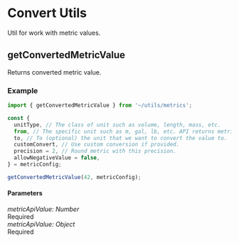 <Meta title="Utils/Metrics/getConvertedMetricValue" />

# Convert Utils

Util for work with metric values.

## getConvertedMetricValue

Returns converted metric value.

### Example

```javascript
import { getConvertedMetricValue } from '~/utils/metrics';

const {
  unitType, // The class of unit such as volume, length, mass, etc.
  from, // The specific unit such as m, gal, lb, etc. API returns metric in this unit.
  to, // To (optional) the unit that we want to convert the value to.
  customConvert, // Use custom conversion if provided.
  precision = 2, // Round metric with this precision.
  allowNegativeValue = false,
} = metricConfig;

getConvertedMetricValue(42, metricConfig);
```

#### Parameters

<div class="param">
  <div class="code-block small">
    <i>metricApiValue: Number</i>
  </div>
  <div class="chip">Required</div>
</div>

<div class="param">
  <div class="code-block small">
    <i>metricApiValue: Object</i>
  </div>
  <div class="chip">Required</div>
</div>
